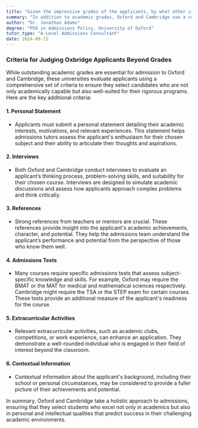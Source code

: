 ```yaml
---
title: "Given the impressive grades of the applicants, by what other criteria are they judged?"
summary: "In addition to academic grades, Oxford and Cambridge use a range of criteria to assess applicants, including personal statements, interviews, references, and relevant tests."
author: "Dr. Jonathan Adams"
degree: "PhD in Admissions Policy, University of Oxford"
tutor_type: "A-Level Admissions Consultant"
date: 2024-09-15
---
```


### Criteria for Judging Oxbridge Applicants Beyond Grades

While outstanding academic grades are essential for admission to Oxford and Cambridge, these universities evaluate applicants using a comprehensive set of criteria to ensure they select candidates who are not only academically capable but also well-suited for their rigorous programs. Here are the key additional criteria:

#### 1. **Personal Statement**
   - Applicants must submit a personal statement detailing their academic interests, motivations, and relevant experiences. This statement helps admissions tutors assess the applicant's enthusiasm for their chosen subject and their ability to articulate their thoughts and aspirations.

#### 2. **Interviews**
   - Both Oxford and Cambridge conduct interviews to evaluate an applicant’s thinking process, problem-solving skills, and suitability for their chosen course. Interviews are designed to simulate academic discussions and assess how applicants approach complex problems and think critically.

#### 3. **References**
   - Strong references from teachers or mentors are crucial. These references provide insight into the applicant's academic achievements, character, and potential. They help the admissions team understand the applicant’s performance and potential from the perspective of those who know them well.

#### 4. **Admissions Tests**
   - Many courses require specific admissions tests that assess subject-specific knowledge and skills. For example, Oxford may require the BMAT or the MAT for medical and mathematical sciences respectively. Cambridge might require the TSA or the STEP exam for certain courses. These tests provide an additional measure of the applicant's readiness for the course.

#### 5. **Extracurricular Activities**
   - Relevant extracurricular activities, such as academic clubs, competitions, or work experience, can enhance an application. They demonstrate a well-rounded individual who is engaged in their field of interest beyond the classroom.

#### 6. **Contextual Information**
   - Contextual information about the applicant's background, including their school or personal circumstances, may be considered to provide a fuller picture of their achievements and potential.

In summary, Oxford and Cambridge take a holistic approach to admissions, ensuring that they select students who excel not only in academics but also in personal and intellectual qualities that predict success in their challenging academic environments.